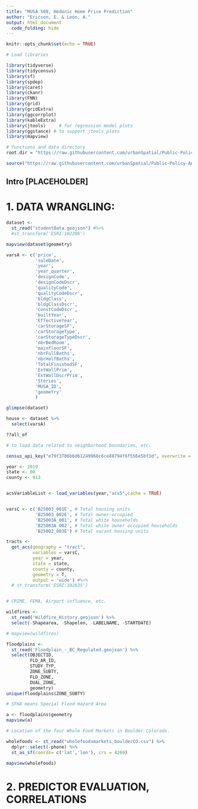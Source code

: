```yaml
---
title: "MUSA 508, Hedonic Home Price Prediction"
author: "Ericson, E. & León, A."
output: html_document
  code_folding: hide
---
```


```r
knitr::opts_chunk$set(echo = TRUE)

# Load libraries

library(tidyverse)
library(tidycensus)
library(sf)
library(spdep)
library(caret)
library(ckanr)
library(FNN)
library(grid)
library(gridExtra)
library(ggcorrplot)
library(kableExtra)
library(jtools)     # for regression model plots
library(ggstance) # to support jtools plots
library(mapview)

# functions and data directory
root.dir = "https://raw.githubusercontent.com/urbanSpatial/Public-Policy-Analytics-Landing/master/DATA/"

source("https://raw.githubusercontent.com/urbanSpatial/Public-Policy-Analytics-Landing/master/functions.r")
```

## Intro [PLACEHOLDER]



# 1. DATA WRANGLING: 

```r

dataset <- 
  st_read("studentData.geojson") #%>%
  #st_transform('ESRI:102286')

mapview(dataset$geometry)

varsA <- c('price',
           'saleDate',
           'year',
           'year_quarter',
           'designCode',
           'designCodeDscr',
           'qualityCode',
           'qualityCodeDscr',
           'bldgClass',
           'bldgClassDscr',
           'ConstCodeDscr',
           'builtYear',
           'EffectiveYear',
           'carStorageSF',
           'carStorageType',
           'carStorageTypeDscr',
           'nbrBedRoom',
           'mainfloorSF',
           'nbrFullBaths',
           'nbrHalfBaths',
           'TotalFinishedSF',
           'ExtWallPrim',
           'ExtWallDscrPrim',
           'Stories',
           'MUSA_ID',
           'geometry'
           )

glimpse(dataset)

house <- dataset %>%
  select(varsA)

??all_of


```



```r

# to load data related to neighborhood boundaries, etc.


```



```r

census_api_key("e79f3706b6d61249968c6ce88794f6f556e5bf3d", overwrite = TRUE)

year <- 2019
state <- 08
county <- 013 


acsVariableList <- load_variables(year,"acs5",cache = TRUE)


varsC <- c('B25003_001E', # Total housing units
           'B25003_002E', # Total owner-occupied
           'B25003A_001', # Total white households
           'B25003A_002', # Total white owner occupied households
           'B25002_003E') # Total vacant housing units

tracts <- 
  get_acs(geography = "tract",
          variables = varsC,
          year = year,
          state = state,
          county = county,
          geometry = T,
          output = 'wide') #%>%
  # st_transform('ESRI:102635')



```


```r

# CRIME, FEMA, Airport influence, etc.

wildfires <-
  st_read('Wildfire_History.geojson') %>%
  select(-Shapearea, -Shapelen, -LABELNAME, -STARTDATE)

# mapview(wildfires)

floodplains <- 
  st_read('Floodplain_-_BC_Regulated.geojson') %>%
  select(OBJECTID,
         FLD_AR_ID,
         STUDY_TYP,
         ZONE_SUBTY,
         FLD_ZONE,
         DUAL_ZONE,
         geometry)
unique(floodplains$ZONE_SUBTY)

# SFHA means Special Flood Hazard Area

a <- floodplains$geometry
mapview(a)

```



```r

# Location of the four Whole Food Markets in Boulder Colorado.

wholefoods <- st_read("wholefoodsmarkets_boulderCO.csv") %>%
  dplyr::select(-phone) %>%
  st_as_sf(coords= c('lat','lon'), crs = 4269)

mapview(wholefoods)

```

# 2. PREDICTOR EVALUATION, CORRELATIONS

```r


```


